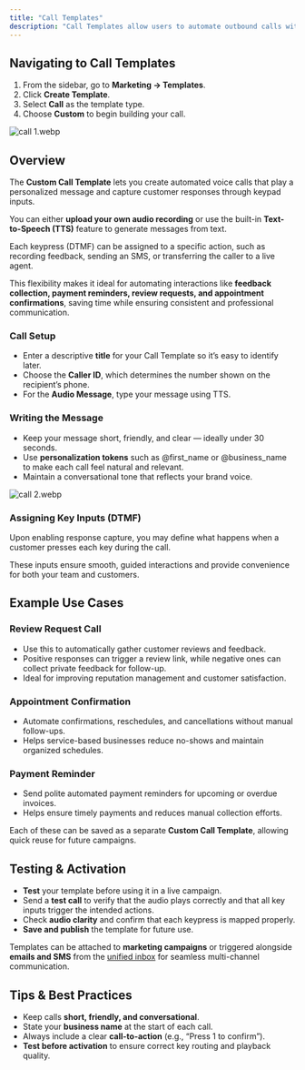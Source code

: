 ```yaml
---
title: "Call Templates"
description: "Call Templates allow users to automate outbound calls with customizable interactive keypad (DTMF) inputs and messages. They streamline customer communication for common scenarios such as appointment confirmations, review requests, feedback collection, and payment reminders. These templates help businesses maintain a personalized, efficient, and professional experience without the need for manual dialing. "
---
```


## **Navigating to Call Templates**

1. From the sidebar, go to **Marketing → Templates**.
2. Click **Create Template**.
3. Select **Call** as the template type.
4. Choose **Custom** to begin building your call.

![call 1.webp](/images/call1.webp)

## **Overview**

The **Custom Call Template** lets you create automated voice calls that play a personalized message and capture customer responses through keypad inputs.

You can either **upload your own audio recording** or use the built-in **Text-to-Speech (TTS)** feature to generate messages from text.

Each keypress (DTMF) can be assigned to a specific action, such as recording feedback, sending an SMS, or transferring the caller to a live agent.

This flexibility makes it ideal for automating interactions like **feedback collection, payment reminders, review requests, and appointment confirmations**, saving time while ensuring consistent and professional communication.

### **Call Setup**

- Enter a descriptive **title** for your Call Template so it’s easy to identify later.
- Choose the **Caller ID**, which determines the number shown on the recipient’s phone.
- For the **Audio Message**, type your message using TTS.

### **Writing the Message**

- Keep your message short, friendly, and clear — ideally under 30 seconds.
- Use **personalization tokens** such as @first_name or @business_name to make each call feel natural and relevant.
- Maintain a conversational tone that reflects your brand voice.

![call 2.webp](/images/call2.webp)

### **Assigning Key Inputs (DTMF)**

Upon enabling response capture, you may define what happens when a customer presses each key during the call.

These inputs ensure smooth, guided interactions and provide convenience for both your team and customers.

## **Example Use Cases**

### **Review Request Call**

- Use this to automatically gather customer reviews and feedback.
- Positive responses can trigger a review link, while negative ones can collect private feedback for follow-up.
- Ideal for improving reputation management and customer satisfaction.

### **Appointment Confirmation**

- Automate confirmations, reschedules, and cancellations without manual follow-ups.
- Helps service-based businesses reduce no-shows and maintain organized schedules.

### **Payment Reminder**

- Send polite automated payment reminders for upcoming or overdue invoices.
- Helps ensure timely payments and reduces manual collection efforts.

Each of these can be saved as a separate **Custom Call Template**, allowing quick reuse for future campaigns.

## **Testing & Activation**

- **Test** your template before using it in a live campaign.
- Send a **test call** to verify that the audio plays correctly and that all key inputs trigger the intended actions.
- Check **audio clarity** and confirm that each keypress is mapped properly.
- **Save and publish** the template for future use.

Templates can be attached to **marketing campaigns** or triggered alongside **emails and SMS** from the <u>unified inbox</u> for seamless multi-channel communication.

## **Tips & Best Practices**

- Keep calls **short, friendly, and conversational**.
- State your **business name** at the start of each call.
- Always include a clear **call-to-action** (e.g., “Press 1 to confirm”).
- **Test before activation** to ensure correct key routing and playback quality.